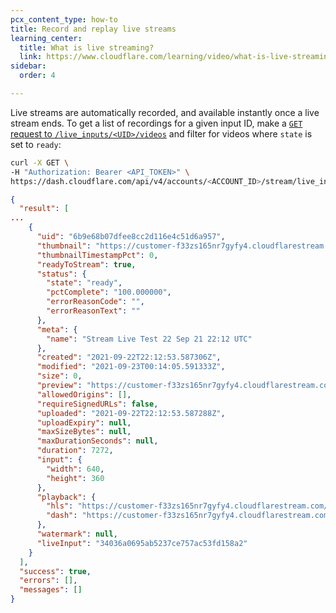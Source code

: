 ```yaml
---
pcx_content_type: how-to
title: Record and replay live streams
learning_center:
  title: What is live streaming?
  link: https://www.cloudflare.com/learning/video/what-is-live-streaming/
sidebar:
  order: 4

---
```


Live streams are automatically recorded, and available instantly once a live stream ends. To get a list of recordings for a given input ID, make a [`GET` request to `/live_inputs/<UID>/videos`](/api/resources/stream/subresources/live_inputs/methods/get/) and filter for videos where `state` is set to `ready`:

```bash title="Request"
curl -X GET \
-H "Authorization: Bearer <API_TOKEN>" \
https://dash.cloudflare.com/api/v4/accounts/<ACCOUNT_ID>/stream/live_inputs/<LIVE_INPUT_UID>/videos
```

```json title="Response" {10}
{
  "result": [
...
    {
      "uid": "6b9e68b07dfee8cc2d116e4c51d6a957",
      "thumbnail": "https://customer-f33zs165nr7gyfy4.cloudflarestream.com/6b9e68b07dfee8cc2d116e4c51d6a957/thumbnails/thumbnail.jpg",
      "thumbnailTimestampPct": 0,
      "readyToStream": true,
      "status": {
        "state": "ready",
        "pctComplete": "100.000000",
        "errorReasonCode": "",
        "errorReasonText": ""
      },
      "meta": {
        "name": "Stream Live Test 22 Sep 21 22:12 UTC"
      },
      "created": "2021-09-22T22:12:53.587306Z",
      "modified": "2021-09-23T00:14:05.591333Z",
      "size": 0,
      "preview": "https://customer-f33zs165nr7gyfy4.cloudflarestream.com/6b9e68b07dfee8cc2d116e4c51d6a957/watch",
      "allowedOrigins": [],
      "requireSignedURLs": false,
      "uploaded": "2021-09-22T22:12:53.587288Z",
      "uploadExpiry": null,
      "maxSizeBytes": null,
      "maxDurationSeconds": null,
      "duration": 7272,
      "input": {
        "width": 640,
        "height": 360
      },
      "playback": {
        "hls": "https://customer-f33zs165nr7gyfy4.cloudflarestream.com/6b9e68b07dfee8cc2d116e4c51d6a957/manifest/video.m3u8",
        "dash": "https://customer-f33zs165nr7gyfy4.cloudflarestream.com/6b9e68b07dfee8cc2d116e4c51d6a957/manifest/video.mpd"
      },
      "watermark": null,
      "liveInput": "34036a0695ab5237ce757ac53fd158a2"
    }
  ],
  "success": true,
  "errors": [],
  "messages": []
}
```
